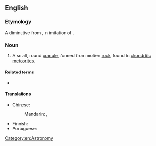 ==English==

===Etymology===
A diminutive from {{etyl|grc|en}} {{m|grc|χόνδρος||grain}}, in imitation of {{m|en|granule}}.

===Noun===
{{wikipedia}}
{{en-noun}}

# A small, round [[granule]], formed from molten [[rock]], found in [[chondritic]] [[meteorite]]s.

====Related terms====
* {{l|en|chondrite}}

====Translations====
{{trans-top|granule}}
* Chinese:
*: Mandarin: {{t|cmn|隕石球粒}}, {{t|cmn|陨石球粒|tr=yǔnshí qiúlì}}
{{trans-mid}}
* Finnish: {{t|fi|kondruuli}}
* Portuguese: {{t-needed|pt}}
{{trans-bottom}}

[[Category:en:Astronomy]]